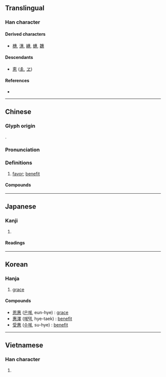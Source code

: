 {{also|恵}}
{{character info/new}}
==Translingual==
{{ja-forms|[[恵]]|惠|惠}}

===Han character===
{{Han char|rn=61|rad=心|as=08|sn=12|four=50333|canj=JIP}}

====Derived characters====
* [[橞]], [[潓]], [[繐]], [[蟪]], [[韢]]

====Descendants====
* [[恵]] ([[ゑ]], [[ヱ]])

====References====
* {{Han ref|kx=0391.190|dkj=10822|dj=0724.050|hdz=42309.100|uh=60E0|ud=24800|bh=B466|bd=46182}}

----

==Chinese==
{{zh-forms}}

===Glyph origin===
{{Han etym}}
{{Han compound|叀|心|t2=heart|ls=ic}}.

===Pronunciation===
{{zh-pron
|m=huì
|m-s=
|c=wai6
|c-t=
|g=
|h=pfs=
|j=
|mb=hṳ̄
|md=
|mn=hūi/xm:hōe
|mn-t=hui6
|w=
|x=
|mc=y
|oc=y
|cat=n
}}

===Definitions===
{{zh-hanzi}}

# [[favor]]; [[benefit]]

====Compounds====
{{zh-der|不夷不惠|不惠|互惠|互惠原則|互惠關稅|仁惠|優惠|優惠待遇|優惠關稅|受惠|口惠|嘉惠|夷惠|好施小惠|好行小惠|察惠|實惠|小恩小惠|小惠|布德施惠|平等互惠|廣惠倉|德惠|恩惠|惠及|惠士奇|惠子|惠子知我|惠存|惠安縣|惠崇|惠州之役|惠帳|惠恤|惠政|惠施|惠施五車|惠棟|惠澤|惠然|惠然肯來|惠特曼|惠綏|惠而不費|惠聲|惠育|惠臨|惠賜|惠贈|惠連|惠鈔|惠鑒|惠陽縣|惠音|惠顧|惠風|惠黠|施惠|晉惠帝|李惠堂|柳下惠|梁惠王|楊惠之|淫惠|渥惠|澆瓜之惠|濟惠|特惠|特惠制度|特惠待遇|特惠關稅|甘棠之惠|福惠雙修|秀外惠中|私恩小惠|聖惠方|見惠|謝惠連|辯惠|銘謝惠顧|駿惠|惠州}}

----

==Japanese==
{{ja-kanji forms|恵|惠}}

===Kanji===
{{ja-kanji|grade=|rs=心08|shin=恵}}

# {{defn|lang=ja|sort=心08}}

====Readings====
{{ja-readings
|goon=え<ゑ
|kanon=けい<けい<くゑい
|kun=めぐみ-, めぐ-む
|nanori=あい, あや, け, さと, さとし, しげ, しげる, へい, み, めぐる, やす}}

----

==Korean==

===Hanja===
{{ko-hanja/new|은혜|혜}}

# [[grace]]

====Compounds====
* [[恩惠]] ([[은혜]], eun-hye) : [[grace]]
* [[惠澤]] ([[혜택]], hye-taek) : [[benefit]]
* [[受惠]] ([[수혜]], su-hye) : [[benefit]]
----

==Vietnamese==

===Han character===
{{vi-hantu|[[huệ]]|rs=心08}}

# {{defn|lang=vi|sort=心08}}